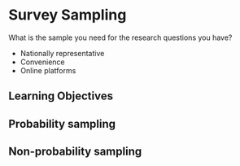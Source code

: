 # Survey Sampling

What is the sample you need for the research questions you have?

* Nationally representative
* Convenience
* Online platforms

## Learning Objectives

## Probability sampling

## Non-probability sampling




